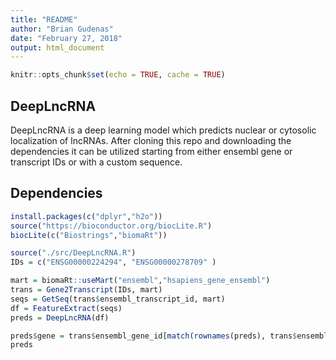 ```yaml
---
title: "README"
author: "Brian Gudenas"
date: "February 27, 2018"
output: html_document
---
```


```r
knitr::opts_chunk$set(echo = TRUE, cache = TRUE)
```

## DeepLncRNA

DeepLncRNA is a deep learning model which predicts nuclear or cytosolic localization of lncRNAs. After cloning this repo and downloading the dependencies it can be utilized starting from either ensembl gene or transcript IDs or with a custom sequence.

## Dependencies
```r
install.packages(c("dplyr","h2o"))
source("https://bioconductor.org/biocLite.R")
biocLite(c("Biostrings","biomaRt"))
```


```r
source("./src/DeepLncRNA.R")
IDs = c("ENSG00000224294", "ENSG00000278709" ) 

mart = biomaRt::useMart("ensembl","hsapiens_gene_ensembl")
trans = Gene2Transcript(IDs, mart)
seqs = GetSeq(trans$ensembl_transcript_id, mart)
df = FeatureExtract(seqs)
preds = DeepLncRNA(df)

preds$gene = trans$ensembl_gene_id[match(rownames(preds), trans$ensembl_transcript_id)]
preds

```

